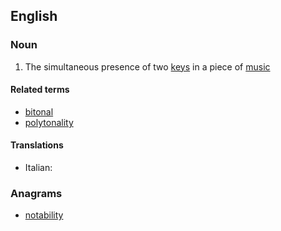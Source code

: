 ==English==

===Noun===
{{en-noun|-}}

# {{lb|en|music}} The simultaneous presence of two [[key]]s in a piece of [[music]]

====Related terms====
* [[bitonal]]
* [[polytonality]]

====Translations====
{{trans-top|bitonality}}
* Italian: {{t|it|bitonalità|f}}
{{trans-mid}}
{{trans-bottom}}

===Anagrams===
* [[notability#English|notability]]